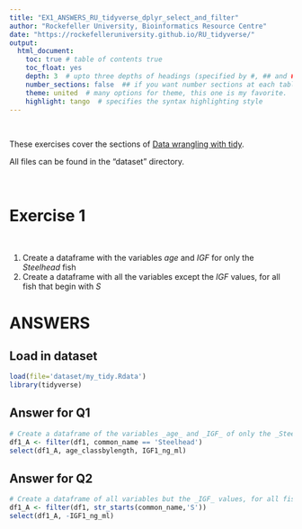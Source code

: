 ```yaml
---
title: "EX1_ANSWERS_RU_tidyverse_dplyr_select_and_filter"
author: "Rockefeller University, Bioinformatics Resource Centre"
date: "https://rockefelleruniversity.github.io/RU_tidyverse/"
output: 
  html_document:
    toc: true # table of contents true
    toc_float: yes
    depth: 3  # upto three depths of headings (specified by #, ## and ###)
    number_sections: false  ## if you want number sections at each table header
    theme: united  # many options for theme, this one is my favorite.
    highlight: tango  # specifies the syntax highlighting style
---
```

<p>&nbsp;</p>
These exercises cover the sections of [Data wrangling with tidy](https://rockefelleruniversity.github.io/RU_tidyverse/). 

All files can be found in the "dataset" directory.
<p>&nbsp;</p>
# **Exercise 1**  
<p>&nbsp;</p>
1. Create a dataframe with the variables _age_ and _IGF_ for only the _Steelhead_ fish
2. Create a dataframe with all the variables except the _IGF_ values, for all fish that begin with _S_

# ANSWERS

## Load in dataset
```r
load(file='dataset/my_tidy.Rdata')
library(tidyverse)
```

## Answer for Q1
```r
# Create a dataframe of the variables _age_ and _IGF_ of only the _Steelhead_ fish
df1_A <- filter(df1, common_name == 'Steelhead')
select(df1_A, age_classbylength, IGF1_ng_ml)
```
## Answer for Q2
```r
# Create a dataframe of all variables but the _IGF_ values, for all fish that begin with _S_
df1_A <- filter(df1, str_starts(common_name,'S'))
select(df1_A, -IGF1_ng_ml)
```
